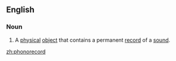 ==English==

===Noun===
{{en-noun}}

# {{lb|en|US|legal}} A [[physical]] [[object]] that contains a permanent [[record]] of a [[sound]].

[[zh:phonorecord]]